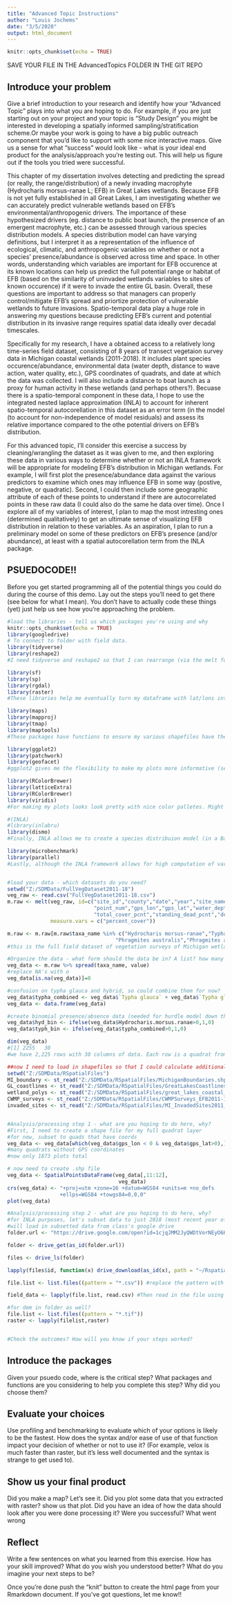 ```yaml
---
title: "Advanced Topic Instructions"
author: "Louis Jochems"
date: "3/5/2020"
output: html_document
---
```


```r
knitr::opts_chunk$set(echo = TRUE)
```


SAVE YOUR FILE IN THE AdvancedTopics FOLDER IN THE GIT REPO

## Introduce your problem

Give a brief introduction to your research and identify how your "Advanced Topic" plays into what you are hoping to do. For example, if you are just starting out on your project and your topic is "Study Design" you might be interested in developing a spatially informed sampling/stratification scheme.Or maybe your work is going to have a big public outreach component that you'd like to support with some nice interactive maps. Give us a sense for what "success" would look like - what is your ideal end product for the analysis/approach you're testing out. This will help us figure out if the tools you tried were successful.

This chapter of my dissertation involves detecting and predicting the spread (or really, the range/distribution) of a newly invading macrophyte (Hydrocharis morsus-ranae L; EFB) in Great Lakes wetlands. Because EFB is not yet fully established in all Great Lakes, I am investigating whether we can accurately predict vulnerable wetlands based on EFB's environmental/anthropogenic drivers. The importance of these hypothesized drivers (eg. distance to public boat launch, the presence of an emergent macrophyte, etc.) can be assessed through various species distribution models. A species distribution model can have varying definitions, but I interpret it as a representation of the influence of ecological, climatic, and anthropogenic variables on whether or not a species' presence/abundance is observed across time and space. In other words, understanding which variables are important for EFB occurence at its known locations can help us predict the full potential range or habitat of EFB (based on the similarity of uninvaded wetlands variables to sites of known occurence) if it were to invade the entire GL basin. Overall, these questions are important to address so that managers can properly control/mitigate EFB's spread and priortize protection of vulnerable wetlands to future invasions. Spatio-temporal data play a huge role in answering my questions because predicting EFB's current and potential distribution in its invasive range requires spatial data ideally over decadal timescales.

Specifically for my research, I have a obtained access to a relatively long time-series field dataset, consisting of 8 years of transect vegetaion survey data in Michigan coastal wetlands (2011-2018). It includes plant species occurence/abundance, environmental data (water depth, distance to wave action, water quality, etc.), GPS coordinates of quadrats, and date at which the data was collected. I will also include a distance to boat launch as a proxy for human activity in these wetlands (and perhaps others?). Becuase there is a spatio-temporal component in these data, I hope to use the integrated nested laplace approximation (INLA) to account for inherent spatio-temporal autocorellation in this dataset as an error term (in the model (to account for non-independence of model residuals) and assess its relative importance compared to the othe potential drivers on EFB's distribution. 

For this advanced topic, I'll consider this exercise a success by cleaning/wrangling the dataset as it was given to me, and then exploring these data in various ways to determine whether or not an INLA framework will be appropriate for modeling EFB's distribution in Michigan wetlands. For example, I will first plot the presence/abundance data against the various predictors to examine which ones may influence EFB in some way (postive, negative, or quadratic). Second, I could then include some geographic attribute of each of these points to understand if there are autocorrelated points in these raw data (I could also do the same he data over time). Once I explore all of my variables of interest, I plan to map the most intresting ones (determined qualitatively) to get an ultimate sense of visualizing EFB distribution in relation to these variables. As an aspiration, I plan to run a preliminary model on some of these predictors on EFB's presence (and/or abundance), at least with a spatial autocorellation term from the INLA package. 

## PSUEDOCODE!!
Before you get started programming all of the potential things you could do during the course of this demo. Lay out the steps you'll need to get there (see below for what I mean). You don't have to actually code these things (yet) just help us see how you're approaching the problem.
```r
#load the libraries - tell us which packages you're using and why
knitr::opts_chunk$set(echo = TRUE)
library(googledrive)
# To connect to folder with field data. 
library(tidyverse)
library(reshape2)
#I need tidyverse and reshape2 so that I can rearrange (via the melt function) my dataset into a format that is analyzable. Specifically, the field data that was given to me consisted of individual species observations, each as their own row (so like, >70k rows!). Instead, I would like each row to be a given quadrat plot with all spp observed and recorded variables. tidyr's spread() function will help get the dataframe into the desired format. 

library(sf)
library(sp)
library(rgdal)
library(raster)
#These libraries help me eventually turn my dataframe with lat/lons into a .shp file that I'll eventually plot all over the state of MI. Each point is a surveyed quadrat in a given wetland. 

library(maps)
library(mapproj)
library(tmap)
library(maptools)
#These packages have functions to ensure my various shapefiles have the same projection, and can make my maps look pretty! 

library(ggplot2)
library(patchwork)
library(geofacet)
#ggplot2 gives me the flexibility to make my plots more informative (see above about including multiple attributes), and patchwork will potentially allow me to plot multiple panel plots to compare and contrast patterns across different variables. Lastly, geofacet will help me create plots of processes organized by different geographic subsets in the state (county, great lake, geomorphic subset etc)

library(RColorBrewer)
library(latticeExtra)
library(RColorBrewer)
library(viridis)
#For making my plots looks look pretty with nice color palletes. Might be useful for some of my variables that are on different scales. 

#(INLA)
#library(inlabru)
library(dismo)
#Finally, INLA allows me to create a species distribuion model (in a Bayesian framework) with a spatial/temporal autocorrelation terms relative to the effects of the hypothesized predictor variables. I can also plot the spatio-temporal effects of the variables across MI coastlines (ie. where/when EFB occurence exhibits the highest spatio-temporal autocorrelation). Eventually (though probably not in the scope of this exercise), I would like to plot the risk of uninvaded wetlands to potential EFB establishment. This would be based on the model estimates of the predictor's posterior distributions. 

library(microbenchmark) 
library(parallel)
#Lastly, although the INLA framework allows for high computation of variables with complex structure through stochastic partial differential equations, I still likely need to assess how long these models will take to run given this relatively long time-series of field data. 


#load your data - which datasets do you need?
setwd("Z:/SDMData/FullVegDataset2011-18")
veg_raw <- read.csv("FullVegDataset2011-18.csv")
m.raw <- melt(veg_raw, id=c("site_id","county","date","year","site_name","transect_num","meadow_width_m","emergent_width_m","submergent_width_m",
                            "point_num","gps_lon","gps_lat","water_depth_cm","bottom_vis","substrate_type","org_depth_cm","unvegetated_pcnt",
                            "total_cover_pcnt","standing_dead_pcnt","detritus_pcnt", "taxa_name"),
              measure.vars = c("percent_cover"))

m.raw <- m.raw[m.raw$taxa_name %in% c("Hydrocharis morsus-ranae","Typha angustifolia","Typha glauca","Typha glauca (hybrid)","Typha latifolia","Typha sp.",
                                   "Phragmites australis","Phragmites australis (invasive","Phragmites australis (native)"),]
#this is the full field dataset of vegetation surveys of Michigan wetlands from 2011-2018. This includes many spp observations, but I've reduced it to EFB, Typha, and Phragmites. 

#Organize the data - what form should the data be in? A list? how many elements, a data frame? how many rows and columns?
veg_data <- m.raw %>% spread(taxa_name, value)
#replace NA's with o 
veg_data[is.na(veg_data)]=0

#confusion on typha glauca and hybrid, so could combine them for now? 
veg_data$typha_combined <- veg_data$`Typha glauca` + veg_data$`Typha glauca (hybrid)` + veg_data$`Typha sp.`
veg_data <- data.frame(veg_data)

#create binomial presence/absence data (needed for hurdle model down the road)
veg_data$hyd_bin <- ifelse(veg_data$Hydrocharis.morsus.ranae>0,1,0)
veg_data$typh_bin <- ifelse(veg_data$typha_combined>0,1,0)

dim(veg_data)
#[1] 2255   30
#we have 2,225 rows with 30 columns of data. Each row is a quadrat from a given transect in a given year between 2011-18. 

##now I need to load in shapefiles so that I could calculate additional, potentially important predictors, e.g. fetch 
setwd("Z:/SDMData/RSpatialFiles")
MI_boundary <- st_read("Z:/SDMData/RSpatialFiles/MichiganBoundaries.shp")#state boundary layer 
GL_coastlines <- st_read("Z:/SDMData/RSpatialFiles/GreatLakesCoastlines.shp") #coastline layer useful for calculated fetch
wetland_polys <- st_read("Z:/SDMData/RSpatialFiles/great_lakes_coastal_wetlands.shp") #delineated wetlands in GL 
CWMP_surveys <- st_read("Z:/SDMData/RSpatialFiles/CWMPSurveys_EFB2011-18.shp") #centroid layer of all surveyed wetlands in time period
invaded_sites <- st_read("Z:/SDMData/RSpatialFiles/MI_InvadedSites2011_18.shp") #centroid layer of EFB-invaded sites only 


#Analysis/processing step 1 - what are you hoping to do here, why? 
#First, I need to create a shape file for my full quadrat layer 
#for now, subset to quads that have coords 
veg_data <- veg_data[which(veg_data$gps_lon < 0 & veg_data$gps_lat>0),]
#many quadrats without GPS coordinates 
#now only 1873 plots total

# now need to create .shp file
veg_data <- SpatialPointsDataFrame(veg_data[,11:12],
                                    veg_data)
crs(veg_data) <- "+proj=utm +zone=16 +datum=WGS84 +units=m +no_defs 
                 +ellps=WGS84 +towgs84=0,0,0"
plot(veg_data)
```

```r
#Analysis/processing step 2 - what are you hoping to do here, why? 
#for INLA purposes, let's subset data to just 2018 (most recent year of data)
#will load in subsetted data from class's google drive 
folder.url <- "https://drive.google.com/open?id=1cjqJMM2JyQWDtVorNEyO6HLprB_s7XOF" #replace this link with the link to your specific folder which you can get by clicking the "get shareable link option"

folder <- drive_get(as_id(folder.url))

files <- drive_ls(folder)

lapply(files$id, function(x) drive_download(as_id(x), path = "~/Rspatial/", overwrite = TRUE)) #replace the path with a folder on your computer outside of the repo directory

file.list <- list.files((pattern = "*.csv")) #replace the pattern with the appropriate extensions for the files you want to load (e.g., .shp, .csv)

field_data <- lapply(file.list, read.csv) #Then read in the file using the appropriate read command (e.g., raster, read_sf, read.csv)

#for dem in folder as well? 
file.list <- list.files((pattern = "*.tif")) 
raster <- lapply(filelist,raster)


#Check the outcomes? How will you know if your steps worked?

```

## Introduce the packages
Given your psuedo code, where is the critical step? What packages and functions are you considering to help you complete this step? Why did you choose them? 

## Evaluate your choices
Use profiling and benchmarking to evaluate which of your options is likely to be the fastest. How does the syntax and/or ease of use of that function impact your decision of whether or not to use it? (For example, velox is much faster than raster, but it's less well documented and the syntax is strange to get used to).

## Show us your final product
Did you make a map? Let's see it. Did you plot some data that you extracted with raster? show us that plot. Did you have an idea of how the data should look after you were done processing it? Were you successful? What went wrong

## Reflect
Write a few sentences on what you learned from this exercise. How has your skill improved? What do you wish you understood better? What do you imagine your next steps to be?

Once you're done push the "knit" button to create the html page from your Rmarkdown document. If you've got questions, let me know!!